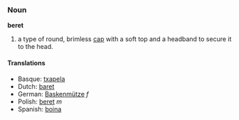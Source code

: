 ===Noun===
'''beret'''

#a type of round, brimless [[cap]] with a soft top and a headband to secure it to the head.

====Translations====
*Basque: [[txapela]]
*Dutch: [[baret]]
*German: [[Baskenmütze]] ''f''
*Polish: [[beret]] ''m''
*Spanish: [[boina]]